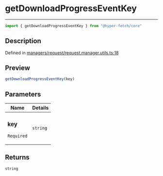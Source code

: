 

# getDownloadProgressEventKey

<div class="api-docs__separator" data-reactroot="">

---

</div><div class="api-docs__import" data-reactroot="">

```ts
import { getDownloadProgressEventKey } from "@hyper-fetch/core"
```

</div><div class="api-docs__section">

## Description

</div><div class="api-docs__description"><span class="api-docs__do-not-parse">



</span></div><p class="api-docs__definition">

Defined in [managers/request/request.manager.utils.ts:18](https://github.com/BetterTyped/hyper-fetch/blob/c3e2c45/packages/core/src/managers/request/request.manager.utils.ts#L18)

</p><div class="api-docs__section">

## Preview

</div><div class="api-docs__preview fn">

```ts
getDownloadProgressEventKey(key)
```

</div><div class="api-docs__section">

## Parameters

</div><div class="api-docs__parameters"><table><thead><tr><th>Name</th><th>Details</th></tr></thead><tbody><tr param-data="key"><td class="api-docs__param-name required">

### key 

`Required`

</td><td class="api-docs__param-type">

`string`

</td></tr></tbody></table></div><div class="api-docs__section">

## Returns

</div><div class="api-docs__returns">

```ts
string
```

</div>